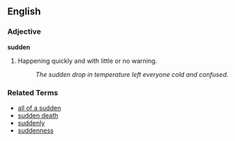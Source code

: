 ==English==<!-- dmh (why can't Johnny log in?) -->

===Adjective===
'''sudden'''

# Happening quickly and with little or no warning.
#: ''The sudden drop in temperature left everyone cold and confused.''

===Related Terms===
*[[all of a sudden]]
*[[sudden death]]
*[[suddenly]]
*[[suddenness]]